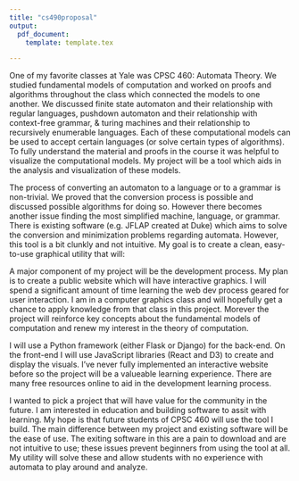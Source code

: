 ```yaml
---
title: "cs490proposal"
output: 
  pdf_document:
    template: template.tex

---
```


\maketitle


\section{Overview}
One of my favorite classes at Yale was CPSC 460: Automata Theory. We studied fundamental models of computation and worked on proofs and algorithms throughout the class which connected the models to one another. We discussed finite state automaton and their relationship with regular languages, pushdown automaton and their relationship with context-free grammar, \& turing machines and their relationship to recursively enumerable languages. Each of these computational models can be used to accept certain languages (or solve certain types of algorithms). To fully understand the material and proofs in the course it was helpful to visualize the computational models. My project will be a tool which aids in the analysis and visualization of these models. 



\section{Project Description}
The process of converting an automaton to a language or to a grammar is non-trivial. We proved that the conversion process is possible and discussed possible algorithms for doing so. However there becomes another issue finding the most simplified machine, language, or grammar. There is existing software (e.g. JFLAP created at Duke) which aims to solve the conversion and minimization problems regarding automata. However, this tool is a bit clunkly and not intuitive. My goal is to create a clean, easy-to-use graphical utility that will:

\begin{itemize}
\item Create a DFA, NFA, and Turing machine
\item Simulate a DFA, NFA, and Turing machine
\item Convert between NFA, DFA, and minimal DFA
\item Convert between NFA and regular expression
\item If time permits I will add in features related to PDAs and CFGs.
\end{itemize}

A major component of my project will be the development process. My plan is to create a public website which will have interactive graphics. I will spend a significant amount of time learning the web dev process geared for user interaction. I am in a computer graphics class and will hopefully get a chance to apply knowledge from that class in this project. Morever the project will reinforce key concepts about the fundamental models of computation and renew my interest in the theory of computation. 

\section{Implementation}
I will use a Python framework (either Flask or Django) for the back-end. On the front-end I will use JavaScript libraries (React and D3) to create and display the visuals. I've never fully implemented an interactive website before so the project will be a valueable learning experience. There are many free resources online to aid in the development learning process. 

\section{Deliverables}
\begin{enumerate}
\item Full project source code on GitHub
\item Publically accessible website
\item Screen captures of examples
\item Description about the process of building an interactive web app
\end{enumerate}

\section{Future Use}
I wanted to pick a project that will have value for the community in the future. I am interested in education and building software to assit with learning. My hope is that future students of CPSC 460 will use the tool I build. The main difference between my project and existing software will be the ease of use. The exiting software in this are a pain to download and are not intuitive to use; these issues prevent beginners from using the tool at all. My utility will solve these and allow students with no experience with automata to play around and analyze. 
